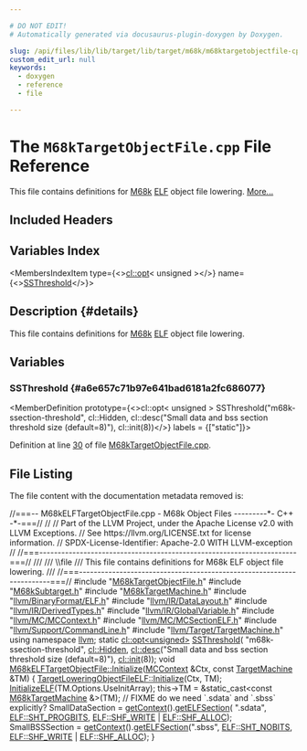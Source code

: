 ```yaml
---

# DO NOT EDIT!
# Automatically generated via docusaurus-plugin-doxygen by Doxygen.

slug: /api/files/lib/lib/target/lib/target/m68k/m68ktargetobjectfile-cpp
custom_edit_url: null
keywords:
  - doxygen
  - reference
  - file

---
```





# The `M68kTargetObjectFile.cpp` File Reference

<DoxygenPage pluginConfig={pluginConfig}>

This file contains definitions for <a href="/docs/api/namespaces/llvm/m68k">M68k</a> <a href="/docs/api/namespaces/llvm/elf">ELF</a> object file lowering. <a href="#details">More...</a>

## Included Headers

<IncludesList>
<IncludesListItem
  filePath="M68kTargetObjectFile.h"
  permalink="/docs/api/files/lib/lib/target/lib/target/m68k/m68ktargetobjectfile-h"
  isLocal="true" />
<IncludesListItem
  filePath="M68kSubtarget.h"
  permalink="/docs/api/files/lib/lib/target/lib/target/m68k/m68ksubtarget-h"
  isLocal="true" />
<IncludesListItem
  filePath="M68kTargetMachine.h"
  permalink="/docs/api/files/lib/lib/target/lib/target/m68k/m68ktargetmachine-h"
  isLocal="true" />
<IncludesListItem
  filePath="llvm/BinaryFormat/ELF.h"
  permalink="/docs/api/files/include/include/llvm/include/llvm/binaryformat/elf-h"
  isLocal="true" />
<IncludesListItem
  filePath="llvm/IR/DataLayout.h"
  permalink="/docs/api/files/include/include/llvm/include/llvm/ir/datalayout-h"
  isLocal="true" />
<IncludesListItem
  filePath="llvm/IR/DerivedTypes.h"
  permalink="/docs/api/files/include/include/llvm/include/llvm/ir/derivedtypes-h"
  isLocal="true" />
<IncludesListItem
  filePath="llvm/IR/GlobalVariable.h"
  permalink="/docs/api/files/include/include/llvm/include/llvm/ir/globalvariable-h"
  isLocal="true" />
<IncludesListItem
  filePath="llvm/MC/MCContext.h"
  permalink="/docs/api/files/include/include/llvm/include/llvm/mc/mccontext-h"
  isLocal="true" />
<IncludesListItem
  filePath="llvm/MC/MCSectionELF.h"
  permalink="/docs/api/files/include/include/llvm/include/llvm/mc/mcsectionelf-h"
  isLocal="true" />
<IncludesListItem
  filePath="llvm/Support/CommandLine.h"
  permalink="/docs/api/files/include/include/llvm/include/llvm/support/commandline-h"
  isLocal="true" />
<IncludesListItem
  filePath="llvm/Target/TargetMachine.h"
  permalink="/docs/api/files/include/include/llvm/include/llvm/target/targetmachine-h"
  isLocal="true" />
</IncludesList>

## Variables Index

<MembersIndex>

<MembersIndexItem
  type={<><a href="/docs/api/classes/llvm/cl/opt">cl::opt</a>&lt; unsigned &gt;</>}
  name={<><a href="#a6e657c71b97e641bad6181a2fc686077">SSThreshold</a></>}>
</MembersIndexItem>

</MembersIndex>

## Description {#details}

This file contains definitions for <a href="/docs/api/namespaces/llvm/m68k">M68k</a> <a href="/docs/api/namespaces/llvm/elf">ELF</a> object file lowering.

<SectionDefinition>

## Variables

### SSThreshold {#a6e657c71b97e641bad6181a2fc686077}

<MemberDefinition
  prototype={<>cl::opt&lt; unsigned &gt; SSThreshold(&quot;m68k-ssection-threshold&quot;, cl::Hidden, cl::desc(&quot;Small data and bss section threshold size (default=8)&quot;), cl::init(8))</>}
  labels = {["static"]}>

Definition at line <a href="#l00030">30</a> of file <a href="/docs/api/files/lib/lib/target/lib/target/m68k/m68ktargetobjectfile-cpp">M68kTargetObjectFile.cpp</a>.
</MemberDefinition>

</SectionDefinition>

## File Listing

The file content with the documentation metadata removed is:

<ProgramListing>

<Link id="l00001" /><CodeLine lineNumber="1"><Highlight kind="comment">//===-- M68kELFTargetObjectFile.cpp - M68k Object Files ---------&#42;- C++ -&#42;-===//</Highlight><Highlight kind="normal"></Highlight></CodeLine>
<Link id="l00002" /><CodeLine lineNumber="2"><Highlight kind="normal"></Highlight><Highlight kind="comment">//</Highlight><Highlight kind="normal"></Highlight></CodeLine>
<Link id="l00003" /><CodeLine lineNumber="3"><Highlight kind="normal"></Highlight><Highlight kind="comment">// Part of the LLVM Project, under the Apache License v2.0 with LLVM Exceptions.</Highlight><Highlight kind="normal"></Highlight></CodeLine>
<Link id="l00004" /><CodeLine lineNumber="4"><Highlight kind="normal"></Highlight><Highlight kind="comment">// See https://llvm.org/LICENSE.txt for license information.</Highlight><Highlight kind="normal"></Highlight></CodeLine>
<Link id="l00005" /><CodeLine lineNumber="5"><Highlight kind="normal"></Highlight><Highlight kind="comment">// SPDX-License-Identifier: Apache-2.0 WITH LLVM-exception</Highlight><Highlight kind="normal"></Highlight></CodeLine>
<Link id="l00006" /><CodeLine lineNumber="6"><Highlight kind="normal"></Highlight><Highlight kind="comment">//</Highlight><Highlight kind="normal"></Highlight></CodeLine>
<Link id="l00007" /><CodeLine lineNumber="7"><Highlight kind="normal"></Highlight><Highlight kind="comment">//===----------------------------------------------------------------------===//</Highlight><Highlight kind="comment"></Highlight></CodeLine>
<Link id="l00008" /><CodeLine lineNumber="8"><Highlight kind="comment">///</Highlight></CodeLine>
<Link id="l00009" /><CodeLine lineNumber="9"><Highlight kind="comment">/// \\file</Highlight></CodeLine>
<Link id="l00010" /><CodeLine lineNumber="10"><Highlight kind="comment">/// This file contains definitions for M68k ELF object file lowering.</Highlight></CodeLine>
<Link id="l00011" /><CodeLine lineNumber="11"><Highlight kind="comment">///</Highlight><Highlight kind="normal"></Highlight></CodeLine>
<Link id="l00012" /><CodeLine lineNumber="12"><Highlight kind="normal"></Highlight><Highlight kind="comment">//===----------------------------------------------------------------------===//</Highlight><Highlight kind="normal"></Highlight></CodeLine>
<Link id="l00013" /><CodeLine lineNumber="13"><Highlight kind="normal"></Highlight></CodeLine>
<Link id="l00014" /><CodeLine lineNumber="14"><Highlight kind="normal"></Highlight><Highlight kind="preprocessor">#include &quot;<a href="/docs/api/files/lib/lib/target/lib/target/m68k/m68ktargetobjectfile-h">M68kTargetObjectFile.h</a>&quot;</Highlight><Highlight kind="normal"></Highlight></CodeLine>
<Link id="l00015" /><CodeLine lineNumber="15"><Highlight kind="normal"></Highlight></CodeLine>
<Link id="l00016" /><CodeLine lineNumber="16"><Highlight kind="normal"></Highlight><Highlight kind="preprocessor">#include &quot;<a href="/docs/api/files/lib/lib/target/lib/target/m68k/m68ksubtarget-h">M68kSubtarget.h</a>&quot;</Highlight><Highlight kind="normal"></Highlight></CodeLine>
<Link id="l00017" /><CodeLine lineNumber="17"><Highlight kind="normal"></Highlight><Highlight kind="preprocessor">#include &quot;<a href="/docs/api/files/lib/lib/target/lib/target/m68k/m68ktargetmachine-h">M68kTargetMachine.h</a>&quot;</Highlight><Highlight kind="normal"></Highlight></CodeLine>
<Link id="l00018" /><CodeLine lineNumber="18"><Highlight kind="normal"></Highlight></CodeLine>
<Link id="l00019" /><CodeLine lineNumber="19"><Highlight kind="normal"></Highlight><Highlight kind="preprocessor">#include &quot;<a href="/docs/api/files/include/include/llvm/include/llvm/binaryformat/elf-h">llvm/BinaryFormat/ELF.h</a>&quot;</Highlight><Highlight kind="normal"></Highlight></CodeLine>
<Link id="l00020" /><CodeLine lineNumber="20"><Highlight kind="normal"></Highlight><Highlight kind="preprocessor">#include &quot;<a href="/docs/api/files/include/include/llvm/include/llvm/ir/datalayout-h">llvm/IR/DataLayout.h</a>&quot;</Highlight><Highlight kind="normal"></Highlight></CodeLine>
<Link id="l00021" /><CodeLine lineNumber="21"><Highlight kind="normal"></Highlight><Highlight kind="preprocessor">#include &quot;<a href="/docs/api/files/include/include/llvm/include/llvm/ir/derivedtypes-h">llvm/IR/DerivedTypes.h</a>&quot;</Highlight><Highlight kind="normal"></Highlight></CodeLine>
<Link id="l00022" /><CodeLine lineNumber="22"><Highlight kind="normal"></Highlight><Highlight kind="preprocessor">#include &quot;<a href="/docs/api/files/include/include/llvm/include/llvm/ir/globalvariable-h">llvm/IR/GlobalVariable.h</a>&quot;</Highlight><Highlight kind="normal"></Highlight></CodeLine>
<Link id="l00023" /><CodeLine lineNumber="23"><Highlight kind="normal"></Highlight><Highlight kind="preprocessor">#include &quot;<a href="/docs/api/files/include/include/llvm/include/llvm/mc/mccontext-h">llvm/MC/MCContext.h</a>&quot;</Highlight><Highlight kind="normal"></Highlight></CodeLine>
<Link id="l00024" /><CodeLine lineNumber="24"><Highlight kind="normal"></Highlight><Highlight kind="preprocessor">#include &quot;<a href="/docs/api/files/include/include/llvm/include/llvm/mc/mcsectionelf-h">llvm/MC/MCSectionELF.h</a>&quot;</Highlight><Highlight kind="normal"></Highlight></CodeLine>
<Link id="l00025" /><CodeLine lineNumber="25"><Highlight kind="normal"></Highlight><Highlight kind="preprocessor">#include &quot;<a href="/docs/api/files/include/include/llvm/include/llvm/support/commandline-h">llvm/Support/CommandLine.h</a>&quot;</Highlight><Highlight kind="normal"></Highlight></CodeLine>
<Link id="l00026" /><CodeLine lineNumber="26"><Highlight kind="normal"></Highlight><Highlight kind="preprocessor">#include &quot;<a href="/docs/api/files/include/include/llvm/include/llvm/target/targetmachine-h">llvm/Target/TargetMachine.h</a>&quot;</Highlight><Highlight kind="normal"></Highlight></CodeLine>
<Link id="l00027" /><CodeLine lineNumber="27"><Highlight kind="normal"></Highlight></CodeLine>
<Link id="l00028" /><CodeLine lineNumber="28"><Highlight kind="normal"></Highlight><Highlight kind="keyword">using namespace </Highlight><Highlight kind="normal"><a href="/docs/api/namespaces/llvm">llvm</a>;</Highlight></CodeLine>
<Link id="l00029" /><CodeLine lineNumber="29"><Highlight kind="normal"></Highlight></CodeLine>
<Link id="l00030" /><CodeLine lineNumber="30" lineLink="#a6e657c71b97e641bad6181a2fc686077"><Highlight kind="normal"></Highlight><Highlight kind="keyword">static</Highlight><Highlight kind="normal"> <a href="/docs/api/classes/llvm/cl/opt">cl::opt&lt;unsigned&gt;</a> <a href="#a6e657c71b97e641bad6181a2fc686077">SSThreshold</a>(</Highlight></CodeLine>
<Link id="l00031" /><CodeLine lineNumber="31"><Highlight kind="normal">    </Highlight><Highlight kind="stringliteral">&quot;m68k-ssection-threshold&quot;</Highlight><Highlight kind="normal">, <a href="/docs/api/namespaces/llvm/cl/#a68075925a54790e71ca790e1d4f21a40a263ac008d8d31f13ce460395fc4cf7e6">cl::Hidden</a>,</Highlight></CodeLine>
<Link id="l00032" /><CodeLine lineNumber="32"><Highlight kind="normal">    <a href="/docs/api/structs/llvm/cl/desc">cl::desc</a>(</Highlight><Highlight kind="stringliteral">&quot;Small data and bss section threshold size (default=8)&quot;</Highlight><Highlight kind="normal">),</Highlight></CodeLine>
<Link id="l00033" /><CodeLine lineNumber="33"><Highlight kind="normal">    <a href="/docs/api/namespaces/llvm/cl/#ac12e6a8f3a1b511f0dee2ed6de0ae806">cl::init</a>(8));</Highlight></CodeLine>
<Link id="l00034" /><CodeLine lineNumber="34"><Highlight kind="normal"></Highlight></CodeLine>
<Link id="l00035" /><CodeLine lineNumber="35" lineLink="/docs/api/classes/llvm/m68kelftargetobjectfile/#acb04f79feb01601c3da467d19ea03b9f"><Highlight kind="normal"></Highlight><Highlight kind="keywordtype">void</Highlight><Highlight kind="normal"> <a href="/docs/api/classes/llvm/m68kelftargetobjectfile/#acb04f79feb01601c3da467d19ea03b9f">M68kELFTargetObjectFile::Initialize</a>(<a href="/docs/api/classes/llvm/mccontext">MCContext</a> &amp;Ctx,</Highlight></CodeLine>
<Link id="l00036" /><CodeLine lineNumber="36"><Highlight kind="normal">                                         </Highlight><Highlight kind="keyword">const</Highlight><Highlight kind="normal"> <a href="/docs/api/classes/llvm/targetmachine">TargetMachine</a> &amp;TM) &#123;</Highlight></CodeLine>
<Link id="l00037" /><CodeLine lineNumber="37"><Highlight kind="normal">  <a href="/docs/api/classes/llvm/targetloweringobjectfileelf/#a2793bce814c8f8c6fc2f41d4156a4ebb">TargetLoweringObjectFileELF::Initialize</a>(Ctx, TM);</Highlight></CodeLine>
<Link id="l00038" /><CodeLine lineNumber="38"><Highlight kind="normal">  <a href="/docs/api/classes/llvm/targetloweringobjectfileelf/#ae013785be06f550645a52bb67bea191f">InitializeELF</a>(TM.Options.UseInitArray);</Highlight></CodeLine>
<Link id="l00039" /><CodeLine lineNumber="39"><Highlight kind="normal"></Highlight></CodeLine>
<Link id="l00040" /><CodeLine lineNumber="40"><Highlight kind="normal">  this-&gt;TM = &amp;</Highlight><Highlight kind="keyword">static&#95;cast&lt;</Highlight><Highlight kind="keyword">const </Highlight><Highlight kind="normal"><a href="/docs/api/classes/llvm/m68ktargetmachine">M68kTargetMachine</a> &amp;</Highlight><Highlight kind="keyword">&gt;</Highlight><Highlight kind="normal">(TM);</Highlight></CodeLine>
<Link id="l00041" /><CodeLine lineNumber="41"><Highlight kind="normal"></Highlight></CodeLine>
<Link id="l00042" /><CodeLine lineNumber="42"><Highlight kind="normal">  </Highlight><Highlight kind="comment">// FIXME do we need &#96;.sdata&#96; and &#96;.sbss&#96; explicitly?</Highlight><Highlight kind="normal"></Highlight></CodeLine>
<Link id="l00043" /><CodeLine lineNumber="43"><Highlight kind="normal">  SmallDataSection = <a href="/docs/api/classes/llvm/mcobjectfileinfo/#afcda39b4059eca86c10397b7a938a729">getContext</a>().<a href="/docs/api/classes/llvm/mccontext/#a3fddc32fd70ea36b8482c9055eb68c40">getELFSection</a>(</Highlight></CodeLine>
<Link id="l00044" /><CodeLine lineNumber="44"><Highlight kind="normal">      </Highlight><Highlight kind="stringliteral">&quot;.sdata&quot;</Highlight><Highlight kind="normal">, <a href="/docs/api/namespaces/llvm/elf/#ab23570002b1ab10a685e8f349da3ddbca18ae5a64ac74a4265698b956bc797b32">ELF::SHT&#95;PROGBITS</a>, <a href="/docs/api/namespaces/llvm/elf/#a5def04786ab543821414e3d5f609e015ae4bcae1b3b4fa53eba0886cbd799f0a8">ELF::SHF&#95;WRITE</a> | <a href="/docs/api/namespaces/llvm/elf/#a5def04786ab543821414e3d5f609e015a5da6bc7c194a345891a15fa856f0ec7c">ELF::SHF&#95;ALLOC</a>);</Highlight></CodeLine>
<Link id="l00045" /><CodeLine lineNumber="45"><Highlight kind="normal"></Highlight></CodeLine>
<Link id="l00046" /><CodeLine lineNumber="46"><Highlight kind="normal">  SmallBSSSection = <a href="/docs/api/classes/llvm/mcobjectfileinfo/#afcda39b4059eca86c10397b7a938a729">getContext</a>().<a href="/docs/api/classes/llvm/mccontext/#a3fddc32fd70ea36b8482c9055eb68c40">getELFSection</a>(</Highlight><Highlight kind="stringliteral">&quot;.sbss&quot;</Highlight><Highlight kind="normal">, <a href="/docs/api/namespaces/llvm/elf/#ab23570002b1ab10a685e8f349da3ddbca45212cec20bcd4ca3449dcd8654010ac">ELF::SHT&#95;NOBITS</a>,</Highlight></CodeLine>
<Link id="l00047" /><CodeLine lineNumber="47"><Highlight kind="normal">                                               <a href="/docs/api/namespaces/llvm/elf/#a5def04786ab543821414e3d5f609e015ae4bcae1b3b4fa53eba0886cbd799f0a8">ELF::SHF&#95;WRITE</a> | <a href="/docs/api/namespaces/llvm/elf/#a5def04786ab543821414e3d5f609e015a5da6bc7c194a345891a15fa856f0ec7c">ELF::SHF&#95;ALLOC</a>);</Highlight></CodeLine>
<Link id="l00048" /><CodeLine lineNumber="48"><Highlight kind="normal">&#125;</Highlight></CodeLine>

</ProgramListing>


</DoxygenPage>
